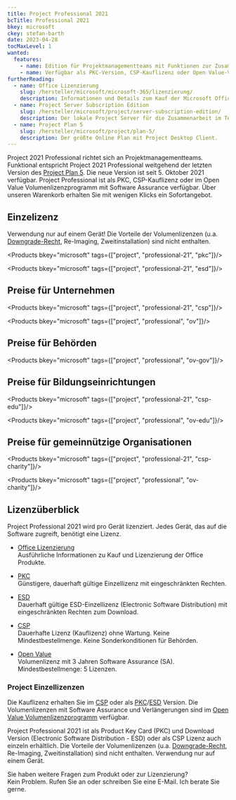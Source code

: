 ```yaml
---
title: Project Professional 2021
bcTitle: Professional 2021
bkey: microsoft
ckey: stefan-barth
date: 2023-04-28
tocMaxLevel: 1
wanted:
  features:
    - name: Edition für Projektmanagementteams mit Funktionen zur Zusammenarbeit
    - name: Verfügbar als PKC-Version, CSP-Kauflizenz oder Open Value-Volumenlizenz
furtherReading:
  - name: Office Lizenzierung
    slug: /hersteller/microsoft/microsoft-365/lizenzierung/
    description: Informationen und Details zum Kauf der Microsoft Office Produkte.
  - name: Project Server Subscription Edition
    slug: /hersteller/microsoft/project/server-subscription-edition/
    description: Der lokale Project Server für die Zusammenarbeit im Team.
  - name: Project Plan 5
    slug: /hersteller/microsoft/project/plan-5/
    description: Der größte Online Plan mit Project Desktop Client.
---
```




<Intro>

Project 2021 Professional richtet sich an Projektmanagementteams. Funktional entspricht Project 2021 Professional weitgehend der letzten Version des [Project Plan 5](/hersteller/microsoft/project/plan-5/). Die neue Version ist seit 5. Oktober 2021 verfügbar.
Project Professional ist als PKC, CSP-Kauflizenz oder im Open Value Volumenlizenzprogramm mit Software Assurance verfügbar.
Über unseren Warenkorb erhalten Sie mit wenigen Klicks ein Sofortangebot.

</Intro>

<TOC />


## Einzelizenz

Verwendung nur auf einem Gerät! Die Vorteile der Volumenlizenzen (u.a. [Downgrade-Recht](/blog/microsoft-downgrade-rechte/), Re-Imaging, Zweitinstallation) sind nicht enthalten.


<Products bkey="microsoft" tags={["project", "professional-21", "pkc"]}/>

<Products bkey="microsoft" tags={["project", "professional-21", "esd"]}/>


## Preise für Unternehmen

<Products bkey="microsoft" tags={["project", "professional-21", "csp"]}/>

<Products bkey="microsoft" tags={["project", "professional", "ov"]}/>


## Preise für Behörden

<Products bkey="microsoft" tags={["project", "professional", "ov-gov"]}/>


## Preise für Bildungseinrichtungen

<Products bkey="microsoft" tags={["project", "professional-21", "csp-edu"]}/>

<Products bkey="microsoft" tags={["project", "professional", "ov-edu"]}/>


## Preise für gemeinnützige Organisationen

<Products bkey="microsoft" tags={["project", "professional-21", "csp-charity"]}/>

<Products bkey="microsoft" tags={["project", "professional", "ov-charity"]}/>


## Lizenzüberblick

Project Professional 2021 wird pro Gerät lizenziert. Jedes Gerät, das auf die Software zugreift, benötigt eine Lizenz.

<ArrowList>

- [Office Lizenzierung](/hersteller/microsoft/office/lizenzierung/)<br />
  Ausführliche Informationen zu Kauf und Lizenzierung der Office Produkte.

- [PKC](/hersteller/microsoft/pkc/)<br />
  Günstigere, dauerhaft gültige Einzellizenz mit eingeschränkten Rechten.

- [ESD](/glossar/esd-electronic-software-distribution/)<br />
  Dauerhaft gültige ESD-Einzellizenz (Electronic Software Distribution) mit eingeschränkten Rechten zum Download.

- [CSP](/hersteller/microsoft/csp/)<br />
  Dauerhafte Lizenz (Kauflizenz) ohne Wartung. Keine Mindestbestellmenge. Keine Sonderkonditionen für Behörden.

- [Open Value](/hersteller/microsoft/open-value/)<br />
  Volumenlizenz mit 3 Jahren Software Assurance (SA). Mindestbestellmenge: 5 Lizenzen.

</ArrowList>


### Project Einzellizenzen

<Info>

  Die Kauflizenz erhalten Sie im [CSP](/hersteller/microsoft/csp/) oder als [PKC](/hersteller/microsoft/pkc/)/[ESD](/glossar/esd-electronic-software-distribution/) Version. Die Volumenlizenzen mit Software Assurance und Verlängerungen sind im [Open Value Volumenlizenzprogramm](/hersteller/microsoft/open-value/) verfügbar.

</Info>

 Project Professional 2021 ist als Product Key Card (PKC) und Download Version (Electronic Software Distribution - ESD) oder als CSP Lizenz auch einzeln erhältlich.
 Die Vorteile der Volumenlizenzen (u.a. [Downgrade-Recht](/blog/microsoft-downgrade-rechte/), Re-Imaging, Zweitinstallation) sind nicht enthalten. Verwendung nur auf einem Gerät.


<GetInTouch theme="light">

Sie haben weitere Fragen zum Produkt oder zur Lizenzierung?<br />
Kein Problem. Rufen Sie an oder schreiben Sie eine E-Mail. Ich berate Sie gerne.

</GetInTouch>
